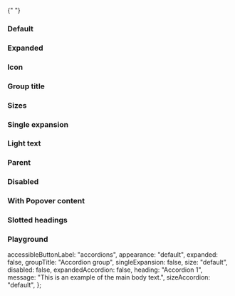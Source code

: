 
<Meta of={IcAccordionStories} />

<Description markdown={readme} />

{" "}

### Default

<Canvas>
  <Story of={IcAccordionStories.Default} />
</Canvas>

### Expanded

<Canvas>
  <Story of={IcAccordionStories.Expanded} />
</Canvas>

### Icon

<Canvas>
  <Story of={IcAccordionStories.Icon} />
</Canvas>

### Group title

<Canvas>
  <Story of={IcAccordionStories.GroupTitle} />
</Canvas>

### Sizes

<Canvas>
  <Story of={IcAccordionStories.Sizes} />
</Canvas>

### Single expansion

<Canvas>
  <Story of={IcAccordionStories.SingleExpansion} />
</Canvas>

### Light text

<Canvas>
  <Story of={IcAccordionStories.LightText} />
</Canvas>

### Parent

<Canvas>
  <Story of={IcAccordionStories.Parent} />
</Canvas>

### Disabled

<Canvas>
  <Story of={IcAccordionStories.Disabled} />
</Canvas>

### With Popover content

<Canvas>
  <Story of={IcAccordionStories.WithPopoverContent} />
</Canvas>

### Slotted headings

<Canvas>
  <Story of={IcAccordionStories.SlottedHeadings} />
</Canvas>

### Playground

  accessibleButtonLabel: "accordions",
  appearance: "default",
  expanded: false,
  groupTitle: "Accordion group",
  singleExpansion: false,
  size: "default",
  disabled: false,
  expandedAccordion: false,
  heading: "Accordion 1",
  message: "This is an example of the main body text.",
  sizeAccordion: "default",
};

<Canvas>
  <Story of={IcAccordionStories.Playground} />
</Canvas>
